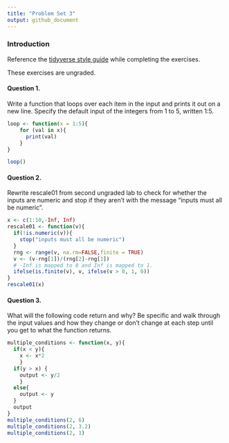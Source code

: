 ```yaml
---
title: "Problem Set 3"
output: github_document
---
```


### Introduction

Reference the [tidyverse style guide](https://style.tidyverse.org/) while completing the exercises. 

These exercises are ungraded.

#### Question 1. 

Write a function that loops over each item in the input and prints it out on a new line. Specify the default input of the integers from 1 to 5, written 1:5.

```r
loop <- function(x = 1:5){
    for (val in x){
      print(val)
    }
}

loop()
```

#### Question 2. 

Rewrite rescale01 from second ungraded lab to check for whether the inputs are numeric and stop if they aren’t with the message “inputs must all be numeric”.

```r
x <- c(1:10,-Inf, Inf)
rescale01 <- function(v){
  if(!is.numeric(v)){
    stop("inputs must all be numeric")
  }
  rng <- range(v, na.rm=FALSE,finite = TRUE)
  v <- (v-rng[1])/(rng[2]-rng[1])
  # -Inf is mapped to 0 and Inf is mapped to 1.
  ifelse(is.finite(v), v, ifelse(v > 0, 1, 0))
}
rescale01(x)
```


#### Question 3. 

What will the following code return and why? Be specific and walk through the input values and how they change or don’t change at each step until you get to what the function returns.

```r
multiple_conditions <- function(x, y){
  if(x < y){
    x <- x*2
    }
  if(y > x) {
    output <- y/2
    }
  else{
    output <- y
  }
  output
}
multiple_conditions(2, 6)
multiple_conditions(2, 3.2)
multiple_conditions(2, 1)
```

